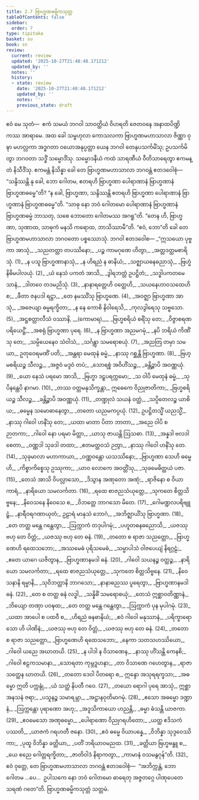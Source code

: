 ```yaml
---
title: 2.7 ဗြာဟ္မဏဓမ္မိကသုတ္တ
tableOfContents: false
sidebar:
  order: 7
type: tipitaka
basket: su
book: sn
review:
  current: review
  updated: '2025-10-27T21:48:48.171212'
  updated_by: ''
  notes: ''
  history:
  - state: review
    date: '2025-10-27T21:48:48.171212'
    updated_by: ''
    notes: ''
    previous_state: draft
---
```



<ReviewStatus review={frontmatter.review} showDetails={true} />

<HypothesisAnnotation frontmatter={frontmatter} />

<DynamicBreadcrumb />

<Paragraph number="334" book="sn">
ဧဝံ မေ သုတံ—  ဧကံ သမယံ ဘဂဝါ သာဝတ္ထိယံ ဝိဟရတိ ဇေတဝနေ အနာထပိဏ္ဍိကဿ အာရာမေ. အထ ခေါ သမ္ဗဟုလာ ကောသလကာ ဗြာဟ္မဏမဟာသာလာ ဇိဏ္ဏာ ဝုဍ္ဎာ မဟလ္လကာ အဒ္ဓဂတာ ဝယောအနုပ္ပတ္တာ ယေန ဘဂဝါ တေနုပသင်္ကမိံသု; ဥပသင်္ကမိတွာ ဘဂဝတာ သဒ္ဓိံ သမ္မောဒိံသု. သမ္မောဒနီယံ ကထံ သာရဏီယံ ဝီတိသာရေတွာ ဧကမန္တံ နိသီဒိံသု. ဧကမန္တံ နိသိန္နာ ခေါ တေ ဗြာဟ္မဏမဟာသာလာ ဘဂဝန္တံ ဧတဒဝေါစုံ—  “သန္ဒိဿန္တိ နု ခေါ, ဘော ဂေါတမ, ဧတရဟိ ဗြာဟ္မဏာ ပေါရာဏာနံ ဗြာဟ္မဏာနံ ဗြာဟ္မဏဓမ္မေ”တိ? “န ခေါ, ဗြာဟ္မဏာ, သန္ဒိဿန္တိ ဧတရဟိ ဗြာဟ္မဏာ ပေါရာဏာနံ ဗြာဟ္မဏာနံ ဗြာဟ္မဏဓမ္မေ”တိ. “သာဓု နော ဘဝံ ဂေါတမော ပေါရာဏာနံ ဗြာဟ္မဏာနံ ဗြာဟ္မဏဓမ္မံ ဘာသတု, သစေ ဘောတော ဂေါတမဿ အဂရူ”တိ. “တေန ဟိ, ဗြာဟ္မဏာ, သုဏာထ, သာဓုကံ မနသိ ကရောထ, ဘာသိဿာမီ”တိ. “ဧဝံ, ဘော”တိ ခေါ တေ ဗြာဟ္မဏမဟာသာလာ ဘဂဝတော ပစ္စဿောသုံ. ဘဂဝါ ဧတဒဝေါစ—
</Paragraph>

<Division number="287" book="sn" e="ch" v="18" p="322">

<Paragraph number="335" type="verses" book="sn">
_“ဣသယော ပုဗ္ဗကာ အာသုံ,_  
_သညတတ္တာ တပဿိနော;_  
_ပဉ္စ ကာမဂုဏေ ဟိတွာ,_  
_အတ္တဒတ္ထမစာရိသုံ. (1)_  

</Paragraph>

</Division>
<Division number="288" book="sn" e="ch" v="18" p="322">

<Paragraph number="336" type="verses" book="sn">
_န ပသူ ဗြာဟ္မဏာနာသုံ,_  
_န ဟိရညံ န ဓာနိယံ;_  
_သဇ္ဈာယဓနဓညာသုံ,_  
_ဗြဟ္မံ နိဓိမပါလယုံ. (2)_  

</Paragraph>

</Division>
<Division number="289" book="sn" e="ch" v="18" p="323">

<Paragraph number="337" type="verses" book="sn">
_ယံ နေသံ ပကတံ အာသိ,_  
_ဒွါရဘတ္တံ ဥပဋ္ဌိတံ;_  
_သဒ္ဓါပကတမေသာနံ,_  
_ဒါတဝေ တဒမညိသုံ. (3)_  

</Paragraph>

</Division>
<Division number="290" book="sn" e="ch" v="18" p="323">

<Paragraph number="338" type="verses" book="sn">
_နာနာရတ္တေဟိ ဝတ္ထေဟိ,_  
_သယနေဟာဝသထေဟိ စ;_  
_ဖီတာ ဇနပဒါ ရဋ္ဌာ,_  
_တေ နမဿိံသု ဗြာဟ္မဏေ. (4)_  

</Paragraph>

</Division>
<Division number="291" book="sn" e="ch" v="18" p="323">

<Paragraph number="339" type="verses" book="sn">
_အဝဇ္ဈာ ဗြာဟ္မဏာ အာသုံ,_  
_အဇေယျာ ဓမ္မရက္ခိတာ;_  
_န နေ ကောစိ နိဝါရေသိ,_  
_ကုလဒွါရေသု သဗ္ဗသော. (5)_  

</Paragraph>

</Division>
<Division number="292" book="sn" e="ch" v="18" p="323">

<Paragraph number="340" type="verses" book="sn">
_အဋ္ဌစတ္တာလီသံ ဝဿာနိ, __(ကောမာရ)___  
_ဗြဟ္မစရိယံ စရိံသု တေ;_  
_ဝိဇ္ဇာစရဏပရိယေဋ္ဌိံ,_  
_အစရုံ ဗြာဟ္မဏာ ပုရေ. (6)_  

</Paragraph>

</Division>
<Division number="293" book="sn" e="ch" v="18" p="323">

<Paragraph number="341" type="verses" book="sn">
_န ဗြာဟ္မဏာ အညမဂမုံ,_  
_နပိ ဘရိယံ ကိဏိံသု တေ;_  
_သမ္ပိယေနေဝ သံဝါသံ,_  
_သင်္ဂန္တွာ သမရောစယုံ. (7)_  

</Paragraph>

</Division>
<Division number="294" book="sn" e="ch" v="18" p="323">

<Paragraph number="342" type="verses" book="sn">
_အညတြ တမှာ သမယာ,_  
ဥတုဝေရမဏိံ ပတိ;_  
_အန္တရာ မေထုနံ ဓမ္မံ,_  
_နာဿု ဂစ္ဆန္တိ ဗြာဟ္မဏာ. (8)_  

</Paragraph>

</Division>
<Division number="295" book="sn" e="ch" v="18" p="323">

<Paragraph number="343" type="verses" book="sn">
_ဗြဟ္မစရိယဉ္စ သီလဉ္စ,_  
_အဇ္ဇဝံ မဒ္ဒဝံ တပံ;_  
_သောရစ္စံ အဝိဟိံသဉ္စ,_  
_ခန္တိဉ္စာပိ အဝဏ္ဏယုံ. (9)_  

</Paragraph>

</Division>
<Division number="296" book="sn" e="ch" v="18" p="323">

<Paragraph number="344" type="verses" book="sn">
_ယော နေသံ ပရမော အာသိ,_  
_ဗြဟ္မာ ဒဠှပရက္ကမော;_  
_သ ဝါပိ မေထုနံ ဓမ္မံ,_  
_သုပိနန္တေပိ နာဂမာ. (10)_  

</Paragraph>

</Division>
<Division number="297" book="sn" e="ch" v="18" p="323">

<Paragraph number="345" type="verses" book="sn">
_တဿ ဝတ္တမနုသိက္ခန္တာ,_  
ဣဓေကေ ဝိညုဇာတိကာ;_  
_ဗြဟ္မစရိယဉ္စ သီလဉ္စ,_  
_ခန္တိဉ္စာပိ အဝဏ္ဏယုံ. (11)_  

</Paragraph>

</Division>
<Division number="298" book="sn" e="ch" v="18" p="323">

<Paragraph number="346" type="verses" book="sn">
_တဏ္ဍုလံ သယနံ ဝတ္ထံ,_  
_သပ္ပိတေလဉ္စ ယာစိယ;_  
_ဓမ္မေန သမောဓာနေတွာ,_  
_တတော ယညမကပ္ပယုံ. (12)_  

</Paragraph>

</Division>
<Division number="299" book="sn" e="ch" v="18" p="323">

<Paragraph number="347" type="verses" book="sn">
ဥပဋ္ဌိတသ္မိံ ယညသ္မိံ,_  
_နာဿု ဂါဝေါ ဟနိံသု တေ;_  
_ယထာ မာတာ ပိတာ ဘာတာ,_  
_အညေ ဝါပိ စ ဉာတကာ;_  
_ဂါဝေါ နော ပရမာ မိတ္တာ,_  
_ယာသု ဇာယန္တိ ဩသဓာ. (13)_  

</Paragraph>

</Division>
<Division number="300" book="sn" e="ch" v="18" p="323">

<Paragraph number="348" type="verses" book="sn">
_အန္နဒါ ဗလဒါ စေတာ,_  
_ဝဏ္ဏဒါ သုခဒါ တထာ;_  
_ဧတမတ္ထဝသံ ဉတွာ,_  
_နာဿု ဂါဝေါ ဟနိံသု တေ. (14)_  

</Paragraph>

</Division>
<Division number="301" book="sn" e="ch" v="18" p="324">

<Paragraph number="349" type="verses" book="sn">
_သုခုမာလာ မဟာကာယာ,_  
_ဝဏ္ဏဝန္တော ယသဿိနော;_  
_ဗြာဟ္မဏာ သေဟိ ဓမ္မေဟိ,_  
_ကိစ္စာကိစ္စေသု ဥဿုကာ;_  
_ယာဝ လောကေ အဝတ္တိံသု,_  
_သုခမေဓိတ္ထယံ ပဇာ. (15)_  

</Paragraph>

</Division>
<Division number="302" book="sn" e="ch" v="18" p="324">

<Paragraph number="350" type="verses" book="sn">
_တေသံ အာသိ ဝိပလ္လာသော,_  
_ဒိသွာန အဏုတော အဏုံ;_  
_ရာဇိနော စ ဝိယာကာရံ,_  
_နာရိယော သမလင်္ကတာ. (16)_  

</Paragraph>

</Division>
<Division number="303" book="sn" e="ch" v="18" p="324">

<Paragraph number="351" type="verses" book="sn">
_ရထေ စာဇညသံယုတ္တေ,_  
_သုကတေ စိတ္တသိဗ္ဗနေ;_  
_နိဝေသနေ နိဝေသေ စ,_  
_ဝိဘတ္တေ ဘာဂသော မိတေ. (17)_  

</Paragraph>

</Division>
<Division number="304" book="sn" e="ch" v="18" p="324">

<Paragraph number="352" type="verses" book="sn">
_ဂေါမဏ္ဍလပရိဗျူဠှံ,_  
_နာရီဝရဂဏာယုတံ;_  
ဥဠာရံ မာနုသံ ဘောဂံ,_  
_အဘိဇ္ဈာယိံသု ဗြာဟ္မဏာ. (18)_  

</Paragraph>

</Division>
<Division number="305" book="sn" e="ch" v="18" p="324">

<Paragraph number="353" type="verses" book="sn">
_တေ တတ္ထ မန္တေ ဂန္ထေတွာ,_  
_ဩက္ကာကံ တဒုပါဂမုံ;_  
_ပဟူတဓနဓညောသိ,_  
_ယဇဿု ဗဟု တေ ဝိတ္တံ;_  
_ယဇဿု ဗဟု တေ ဓနံ. (19)_  

</Paragraph>

</Division>
<Division number="306" book="sn" e="ch" v="18" p="324">

<Paragraph number="354" type="verses" book="sn">
_တတော စ ရာဇာ သညတ္တော,_  
_ဗြာဟ္မဏေဟိ ရထေသဘော;_  
_အဿမေဓံ ပုရိသမေဓံ,_  
_သမ္မာပါသံ ဝါဇပေယျံ နိရဂ္ဂဠံ;_  
_ဧတေ ယာဂေ ယဇိတွာန,_  
_ဗြာဟ္မဏာနမဒါ ဓနံ. (20)_  

</Paragraph>

</Division>
<Division number="307" book="sn" e="ch" v="18" p="324">

<Paragraph number="355" type="verses" book="sn">
_ဂါဝေါ သယနဉ္စ ဝတ္ထဉ္စ,_  
_နာရိယော သမလင်္ကတာ;_  
_ရထေ စာဇညသံယုတ္တေ,_  
_သုကတေ စိတ္တသိဗ္ဗနေ. (21)_  

</Paragraph>

</Division>
<Division number="308" book="sn" e="ch" v="18" p="324">

<Paragraph number="356" type="verses" book="sn">
_နိဝေသနာနိ ရမ္မာနိ,_  
_သုဝိဘတ္တာနိ ဘာဂသော;_  
_နာနာဓညဿ ပူရေတွာ,_  
_ဗြာဟ္မဏာနမဒါ ဓနံ. (22)_  

</Paragraph>

</Division>
<Division number="309" book="sn" e="ch" v="18" p="324">

<Paragraph number="357" type="verses" book="sn">
_တေ စ တတ္ထ ဓနံ လဒ္ဓါ,_  
_သန္နိဓိံ သမရောစယုံ;_  
_တေသံ ဣစ္ဆာဝတိဏ္ဏာနံ,_  
_ဘိယျော တဏှာ ပဝဍ္ဎထ;_  
_တေ တတ္ထ မန္တေ ဂန္ထေတွာ,_  
_ဩက္ကာကံ ပုန မုပါဂမုံ. (23)_  

</Paragraph>

</Division>
<Division number="310" book="sn" e="ch" v="18" p="324">

<Paragraph number="358" type="verses" book="sn">
_ယထာ အာပေါ စ ပထဝီ စ,_  
_ဟိရညံ ဓနဓာနိယံ;_  
_ဧဝံ ဂါဝေါ မနုဿာနံ,_  
_ပရိက္ခာရော သော ဟိ ပါဏိနံ;_  
_ယဇဿု ဗဟု တေ ဝိတ္တံ,_  
_ယဇဿု ဗဟု တေ ဓနံ. (24)_  

</Paragraph>

</Division>
<Division number="311" book="sn" e="ch" v="18" p="324">

<Paragraph number="359" type="verses" book="sn">
_တတော စ ရာဇာ သညတ္တော,_  
_ဗြာဟ္မဏေဟိ ရထေသဘော;_  
_နေကာ သတသဟဿိယော,_  
_ဂါဝေါ ယညေ အဃာတယိ. (25)_  

</Paragraph>

</Division>
<Division number="312" book="sn" e="ch" v="18" p="325">

<Paragraph number="360" type="verses" book="sn">
_န ပါဒါ န ဝိသာဏေန,_  
_နာဿု ဟိံသန္တိ ကေနစိ;_  
_ဂါဝေါ ဧဠကသမာနာ,_  
_သောရတာ ကုမ္ဘဒူဟနာ;_  
_တာ ဝိသာဏေ ဂဟေတွာန,_  
_ရာဇာ သတ္ထေန ဃာတယိ. (26)_  

</Paragraph>

</Division>
<Division number="313" book="sn" e="ch" v="18" p="325">

<Paragraph number="361" type="verses" book="sn">
_တတော ဒေဝါ ပိတရော စ,_  
ဣန္ဒော အသုရရက္ခသာ;_  
_အဓမ္မော ဣတိ ပက္ကန္ဒုံ,_  
_ယံ သတ္ထံ နိပတီ ဂဝေ. (27)_  

</Paragraph>

</Division>
<Division number="314" book="sn" e="ch" v="18" p="325">

<Paragraph number="362" type="verses" book="sn">
_တယော ရောဂါ ပုရေ အာသုံ,_  
ဣစ္ဆာ အနသနံ ဇရာ;_  
_ပသူနဉ္စ သမာရမ္ဘာ,_  
_အဋ္ဌာနဝုတိမာဂမုံ. (28)_  

</Paragraph>

</Division>
<Division number="315" book="sn" e="ch" v="18" p="325">

<Paragraph number="363" type="verses" book="sn">
_ဧသော အဓမ္မော ဒဏ္ဍာနံ,_  
_ဩက္ကန္တော ပုရာဏော အဟု;_  
_အဒူသိကာယော ဟညန္တိ,_  
_ဓမ္မာ ဓံသန္တိ ယာဇကာ. (29)_  

</Paragraph>

</Division>
<Division number="316" book="sn" e="ch" v="18" p="325">

<Paragraph number="364" type="verses" book="sn">
_ဧဝမေသော အဏုဓမ္မော,_  
_ပေါရာဏော ဝိညုဂရဟိတော;_  
_ယတ္ထ ဧဒိသကံ ပဿတိ,_  
_ယာဇကံ ဂရဟတီ ဇနော. (30)_  

</Paragraph>

</Division>
<Division number="317" book="sn" e="ch" v="18" p="325">

<Paragraph number="365" type="verses" book="sn">
_ဧဝံ ဓမ္မေ ဝိယာပန္နေ,_  
_ဝိဘိန္နာ သုဒ္ဒဝေဿိကာ;_  
_ပုထူ ဝိဘိန္နာ ခတ္တိယာ,_  
_ပတိံ ဘရိယာဝမညထ. (31)_  

</Paragraph>

</Division>
<Division number="318" book="sn" e="ch" v="18" p="325">

<Paragraph number="366" type="verses" book="sn">
_ခတ္တိယာ ဗြဟ္မဗန္ဓူ စ,_  
_ယေ စညေ ဂေါတ္တရက္ခိတာ;_  
_ဇာတိဝါဒံ နိရာကတွာ,_  
_ကာမာနံ ဝသမနွဂုန်”တိ. (32)_  

</Paragraph>

<Paragraph number="367" book="sn">
ဧဝံ ဝုတ္တေ, တေ ဗြာဟ္မဏမဟာသာလာ ဘဂဝန္တံ ဧတဒဝေါစုံ—  “အဘိက္ကန္တံ, ဘော ဂေါတမ …ပေ…  ဥပါသကေ နော ဘဝံ ဂေါတမော ဓာရေတု အဇ္ဇတဂ္ဂေ ပါဏုပေတေ သရဏံ ဂတေ”တိ.

</Paragraph>
</Division>

<Paragraph number="368" type="center" book="sn">
ဗြာဟ္မဏဓမ္မိကသုတ္တံ သတ္တမံ.
</Paragraph>